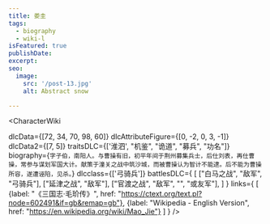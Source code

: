 ```yaml
---
title: 娄圭
tags:
  - biography
  - wiki-l
isFeatured: true
publishDate:
excerpt:
seo:
  image:
    src: '/post-13.jpg'
    alt: Abstract snow

---
```



<CharacterWiki

  dlcData={[72, 34, 70, 98, 60]}
  dlcAttributeFigure={[0, -2, 0, 3, -1]}
  dlcData2={[7, 5]}
  traitsDLC={['淮泗', "机鉴", "诡道", "募兵", "功名"]}
  biography={`字子伯，南阳人。与曹操有旧，初平年间于荆州募集兵士，后仕刘表，再仕曹操，常参与谋划军国大计。献策于潼关之战中筑沙城，而被曹操认为智计不能逮。后不能为曹操所容，遂遭诬陷，见杀。`}
  dlcclass={['弓骑兵']}
  battlesDLC={
    [
      ["白马之战", "敌军", "弓骑兵"],
      ["延津之战", "敌军"],
      ["官渡之战", "敌军", "", "或友军"],
    ]
  }
  links={
    [
      {label: "《三国志·毛玠传》", href: "https://ctext.org/text.pl?node=602491&if=gb&remap=gb"},
      {label: "Wikipedia - English Version", href: "https://en.wikipedia.org/wiki/Mao_Jie"}
    ]
  }
/>